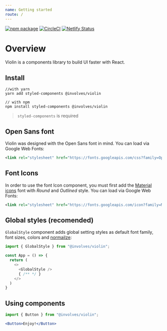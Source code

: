 ```yaml
---
name: Getting started
route: /
---
```


[![npm package](https://img.shields.io/npm/v/@involves/violin/latest.svg)](https://www.npmjs.com/package/@involves/violin)
[![CircleCI](https://img.shields.io/circleci/project/github/involvestecnologia/violin/master.svg)](https://circleci.com/gh/involvestecnologia/violin/tree/master)
[![Netlify Status](https://api.netlify.com/api/v1/badges/e51f2c75-0c37-4fec-9814-95cdd188a532/deploy-status)](https://app.netlify.com/sites/violin-ui/deploys)

# Overview

Violin is a components library to build UI faster with React.

## Install 

```shell
//with yarn
yarn add styled-components @involves/violin

// with npm
npm install styled-components @involves/violin
```

> `styled-components` is required

## Open Sans font

Violin was designed with the Open Sans font in mind. You can load via Google Web Fonts:

```xml
<link rel="stylesheet" href="https://fonts.googleapis.com/css?family=Open+Sans:400,600,700&display=swap" />
```

## Font Icons

In order to use the font Icon component, you must first add the [Material icons](https://material.io/tools/icons/) font with *Round* and *Outlined* style. You can load via Google Web Fonts:

```xml
<link rel="stylesheet" href="https://fonts.googleapis.com/icon?family=Material+Icons+Round|Material+Icons+Outlined" />
```

## Global styles (recomended)

`GlobalStyle` component adds global setting styles as default font family, font sizes, colors and [normailze](https://necolas.github.io/normalize.css/):

```javascript
import { GlobalStyle } from "@involves/violin";

const App = () => {
  return (
    <>
      <GlobalStyle />
      { /** */ }
    </>
  )
}
```

## Using components

```jsx
import { Button } from "@involves/violin";

<Button>Enjoy!</Button>
```
